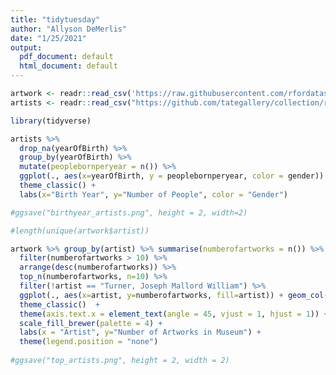 ```yaml
---
title: "tidytuesday"
author: "Allyson DeMerlis"
date: "1/25/2021"
output:
  pdf_document: default
  html_document: default
---
```

```r
artwork <- readr::read_csv('https://raw.githubusercontent.com/rfordatascience/tidytuesday/master/data/2021/2021-01-12/artwork.csv')
artists <- readr::read_csv("https://github.com/tategallery/collection/raw/master/artist_data.csv")
```

```r
library(tidyverse)
```


```r
artists %>% 
  drop_na(yearOfBirth) %>% 
  group_by(yearOfBirth) %>% 
  mutate(peoplebornperyear = n()) %>% 
  ggplot(., aes(x=yearOfBirth, y = peoplebornperyear, color = gender)) + geom_point() +
  theme_classic() +
  labs(x="Birth Year", y="Number of People", color = "Gender")

#ggsave("birthyear_artists.png", height = 2, width=2)
```

```r
#length(unique(artwork$artist))

artwork %>% group_by(artist) %>% summarise(numberofartworks = n()) %>% 
  filter(numberofartworks > 10) %>% 
  arrange(desc(numberofartworks)) %>% 
  top_n(numberofartworks, n=10) %>% 
  filter(!artist == "Turner, Joseph Mallord William") %>%
  ggplot(., aes(x=artist, y=numberofartworks, fill=artist)) + geom_col() +
  theme_classic()  +
  theme(axis.text.x = element_text(angle = 45, vjust = 1, hjust = 1)) +
  scale_fill_brewer(palette = 4) +
  labs(x = "Artist", y="Number of Artworks in Museum") +
  theme(legend.position = "none") 
  
#ggsave("top_artists.png", height = 2, width = 2)
```



